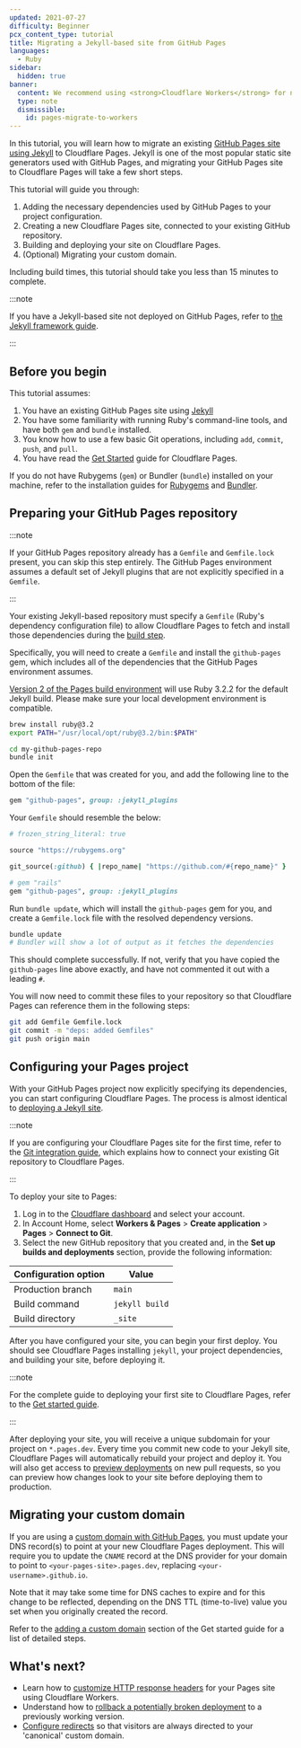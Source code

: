 ```yaml
---
updated: 2021-07-27
difficulty: Beginner
pcx_content_type: tutorial
title: Migrating a Jekyll-based site from GitHub Pages
languages:
  - Ruby
sidebar:
  hidden: true
banner:
  content: We recommend using <strong>Cloudflare Workers</strong> for new projects. For existing Pages projects, see our <a href="/workers/static-assets/migrate-from-pages/">migration guide</a> and <a href="/workers/static-assets/migrate-from-pages/#compatibility-matrix">compatibility matrix</a>.
  type: note
  dismissible:
    id: pages-migrate-to-workers
---
```


In this tutorial, you will learn how to migrate an existing [GitHub Pages site using Jekyll](https://docs.github.com/en/pages/setting-up-a-github-pages-site-with-jekyll/about-github-pages-and-jekyll) to Cloudflare Pages. Jekyll is one of the most popular static site generators used with GitHub Pages, and migrating your GitHub Pages site to Cloudflare Pages will take a few short steps.

This tutorial will guide you through:

1. Adding the necessary dependencies used by GitHub Pages to your project configuration.
2. Creating a new Cloudflare Pages site, connected to your existing GitHub repository.
3. Building and deploying your site on Cloudflare Pages.
4. (Optional) Migrating your custom domain.

Including build times, this tutorial should take you less than 15 minutes to complete.

:::note

If you have a Jekyll-based site not deployed on GitHub Pages, refer to [the Jekyll framework guide](/pages/framework-guides/deploy-a-jekyll-site/).

:::

## Before you begin

This tutorial assumes:

1. You have an existing GitHub Pages site using [Jekyll](https://jekyllrb.com/)
2. You have some familiarity with running Ruby's command-line tools, and have both `gem` and `bundle` installed.
3. You know how to use a few basic Git operations, including `add`, `commit`, `push`, and `pull`.
4. You have read the [Get Started](/pages/get-started/) guide for Cloudflare Pages.

If you do not have Rubygems (`gem`) or Bundler (`bundle`) installed on your machine, refer to the installation guides for [Rubygems](https://rubygems.org/pages/download) and [Bundler](https://bundler.io/).

## Preparing your GitHub Pages repository

:::note

If your GitHub Pages repository already has a `Gemfile` and `Gemfile.lock` present, you can skip this step entirely. The GitHub Pages environment assumes a default set of Jekyll plugins that are not explicitly specified in a `Gemfile`.

:::

Your existing Jekyll-based repository must specify a `Gemfile` (Ruby's dependency configuration file) to allow Cloudflare Pages to fetch and install those dependencies during the [build step](/pages/configuration/build-configuration/).

Specifically, you will need to create a `Gemfile` and install the `github-pages` gem, which includes all of the dependencies that the GitHub Pages environment assumes.

[Version 2 of the Pages build environment](/pages/configuration/build-image/#languages-and-runtime) will use Ruby 3.2.2 for the default Jekyll build. Please make sure your local development environment is compatible.

```sh title="Set Ruby Version"
brew install ruby@3.2
export PATH="/usr/local/opt/ruby@3.2/bin:$PATH"
```

```sh title="Create a Gemfile"
cd my-github-pages-repo
bundle init
```

Open the `Gemfile` that was created for you, and add the following line to the bottom of the file:

```ruby title="Specifying the github-pages version"
gem "github-pages", group: :jekyll_plugins
```

Your `Gemfile` should resemble the below:

```ruby
# frozen_string_literal: true

source "https://rubygems.org"

git_source(:github) { |repo_name| "https://github.com/#{repo_name}" }

# gem "rails"
gem "github-pages", group: :jekyll_plugins
```

Run `bundle update`, which will install the `github-pages` gem for you, and create a `Gemfile.lock` file with the resolved dependency versions.

```sh title="Running bundle update"
bundle update
# Bundler will show a lot of output as it fetches the dependencies
```

This should complete successfully. If not, verify that you have copied the `github-pages` line above exactly, and have not commented it out with a leading `#`.

You will now need to commit these files to your repository so that Cloudflare Pages can reference them in the following steps:

```sh title="Commit Gemfile and Gemfile.lock"
git add Gemfile Gemfile.lock
git commit -m "deps: added Gemfiles"
git push origin main
```

## Configuring your Pages project

With your GitHub Pages project now explicitly specifying its dependencies, you can start configuring Cloudflare Pages. The process is almost identical to [deploying a Jekyll site](/pages/framework-guides/deploy-a-jekyll-site/).

:::note

If you are configuring your Cloudflare Pages site for the first time, refer to the [Git integration guide](/pages/get-started/git-integration/), which explains how to connect your existing Git repository to Cloudflare Pages.

:::

To deploy your site to Pages:

1. Log in to the [Cloudflare dashboard](https://dash.cloudflare.com/) and select your account.
2. In Account Home, select **Workers & Pages** > **Create application** > **Pages** > **Connect to Git**.
3. Select the new GitHub repository that you created and, in the **Set up builds and deployments** section, provide the following information:

<div>

| Configuration option | Value          |
| -------------------- | -------------- |
| Production branch    | `main`         |
| Build command        | `jekyll build` |
| Build directory      | `_site`        |

</div>

After you have configured your site, you can begin your first deploy. You should see Cloudflare Pages installing `jekyll`, your project dependencies, and building your site, before deploying it.

:::note

For the complete guide to deploying your first site to Cloudflare Pages, refer to the [Get started guide](/pages/get-started/).

:::

After deploying your site, you will receive a unique subdomain for your project on `*.pages.dev`. Every time you commit new code to your Jekyll site, Cloudflare Pages will automatically rebuild your project and deploy it. You will also get access to [preview deployments](/pages/configuration/preview-deployments/) on new pull requests, so you can preview how changes look to your site before deploying them to production.

## Migrating your custom domain

If you are using a [custom domain with GitHub Pages](https://docs.github.com/en/pages/configuring-a-custom-domain-for-your-github-pages-site), you must update your DNS record(s) to point at your new Cloudflare Pages deployment. This will require you to update the `CNAME` record at the DNS provider for your domain to point to `<your-pages-site>.pages.dev`, replacing `<your-username>.github.io`.

Note that it may take some time for DNS caches to expire and for this change to be reflected, depending on the DNS TTL (time-to-live) value you set when you originally created the record.

Refer to the [adding a custom domain](/pages/configuration/custom-domains/#add-a-custom-domain) section of the Get started guide for a list of detailed steps.

## What's next?

- Learn how to [customize HTTP response headers](/pages/how-to/add-custom-http-headers/) for your Pages site using Cloudflare Workers.
- Understand how to [rollback a potentially broken deployment](/pages/configuration/rollbacks/) to a previously working version.
- [Configure redirects](/pages/configuration/redirects/) so that visitors are always directed to your 'canonical' custom domain.
